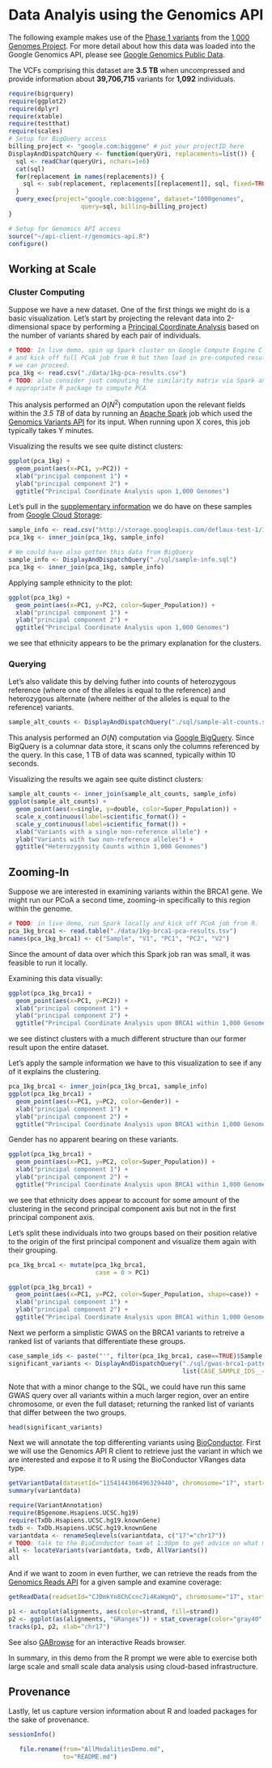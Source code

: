 <!-- R Markdown Documentation, DO NOT EDIT THE PLAIN MARKDOWN VERSION OF THIS FILE -->

<!-- Copyright 2014 Google Inc. All rights reserved. -->

<!-- Licensed under the Apache License, Version 2.0 (the "License"); -->
<!-- you may not use this file except in compliance with the License. -->
<!-- You may obtain a copy of the License at -->

<!--     http://www.apache.org/licenses/LICENSE-2.0 -->

<!-- Unless required by applicable law or agreed to in writing, software -->
<!-- distributed under the License is distributed on an "AS IS" BASIS, -->
<!-- WITHOUT WARRANTIES OR CONDITIONS OF ANY KIND, either express or implied. -->
<!-- See the License for the specific language governing permissions and -->
<!-- limitations under the License. -->

Data Analyis using the Genomics API
===================================

The following example makes use of the [Phase 1 variants](http://ftp.1000genomes.ebi.ac.uk/vol1/ftp/release/20110521/README.phase1_integrated_release_version3_20120430) from the [1,000 Genomes Project](http://www.1000genomes.org/).  For more detail about how this data was loaded into the Google Genomics API, please see [Google Genomics Public Data](http://developers.google.com/genomics/datasets/1000-genomes-phase-1).

The VCFs comprising this dataset are **3.5 TB** when uncompressed and provide information about **39,706,715** variants for **1,092** individuals.

```r
require(bigrquery)
require(ggplot2)
require(dplyr)
require(xtable)
require(testthat)
require(scales)
# Setup for BigQuery access
billing_project <- "google.com:biggene" # put your projectID here
DisplayAndDispatchQuery <- function(queryUri, replacements=list()) {
  sql <- readChar(queryUri, nchars=1e6)
  cat(sql)
  for(replacement in names(replacements)) {
    sql <- sub(replacement, replacements[[replacement]], sql, fixed=TRUE)
  }
  query_exec(project="google.com:biggene", dataset="1000genomes",
                    query=sql, billing=billing_project)  
}

# Setup for Genomics API access
source("~/api-client-r/genomics-api.R")
configure()
```

Working at Scale
-------------------

### Cluster Computing

Suppose we have a new dataset.  One of the first things we might do is a basic visualization.  Let's start by projecting the relevant data into 2-dimensional space by performing a [Principal Coordinate Analysis](http://occamstypewriter.org/boboh/2012/01/17/pca_and_pcoa_explained/) based on the number of variants shared by each pair of individuals.
```r
# TODO: In live demo, spin up Spark cluster on Google Compute Engine Click-to-deploy
# and kick off full PCoA job from R but then load in pre-computed results so that 
# we can proceed.
pca_1kg <- read.csv("./data/1kg-pca-results.csv")
# TODO: also consider just computing the similarity matrix via Spark and use the
# appropriate R package to compute PCA
```
This analysis performed an $O(N^2)$ computation upon the relevant fields within the *3.5 TB* of data by running an [Apache Spark](http://spark.apache.org/) job which used the [Genomics Variants API](https://developers.google.com/genomics/v1beta/reference/variants) for its input.  When running upon X cores, this job typically takes Y minutes. 

Visualizing the results we see quite distinct clusters:
```r
ggplot(pca_1kg) +
  geom_point(aes(x=PC1, y=PC2)) +
  xlab("principal component 1") +
  ylab("principal component 2") +
  ggtitle("Principal Coordinate Analysis upon 1,000 Genomes")
```

Let's pull in the [supplementary information](http://ftp.1000genomes.ebi.ac.uk/vol1/ftp/technical/working/20130606_sample_info/README_20130606_sample_info) we do have on these samples from [Google Cloud Storage](https://developers.google.com/storage/):
```r
sample_info <- read.csv("http://storage.googleapis.com/deflaux-test-1/1000_Genomes-phase_1-sample_info.csv")
pca_1kg <- inner_join(pca_1kg, sample_info)
```

```r
# We could have also gotten this data from BigQuery
sample_info <- DisplayAndDispatchQuery("./sql/sample-info.sql")
pca_1kg <- inner_join(pca_1kg, sample_info)
```

Applying sample ethnicity to the plot:
```r
ggplot(pca_1kg) +
  geom_point(aes(x=PC1, y=PC2, color=Super_Population)) +
  xlab("principal component 1") +
  ylab("principal component 2") +
  ggtitle("Principal Coordinate Analysis upon 1,000 Genomes")
```

we see that ethnicity appears to be the primary explanation for the clusters.

### Querying

Let's also validate this by delving futher into counts of heterozygous reference (where one of the alleles is equal to the reference) and heterozygous 
alternate (where neither of the alleles is equal to the reference) variants.
```r
sample_alt_counts <- DisplayAndDispatchQuery("./sql/sample-alt-counts.sql")
```
This analysis performed an $O(N)$ computation via [Google BigQuery](https://developers.google.com/bigquery/).  Since BigQuery is a columnar data store, it scans only the columns referenced by the query.  In this case, 1 TB of data was scanned, typically within 10 seconds.

Visualizing the results we again see quite distinct clusters:
```r
sample_alt_counts <- inner_join(sample_alt_counts, sample_info)
ggplot(sample_alt_counts) +
  geom_point(aes(x=single, y=double, color=Super_Population)) +
  scale_x_continuous(label=scientific_format()) +
  scale_y_continuous(label=scientific_format()) +
  xlab("Variants with a single non-reference allele") +
  ylab("Variants with two non-reference alleles") +
  ggtitle("Heterozygosity Counts within 1,000 Genomes")
```

Zooming-In
------------------------

Suppose we are interested in examining variants within the BRCA1 gene.  We might run our PCoA a second time, zooming-in specifically to this region within the genome.

```r
# TODO: in live demo, run Spark locally and kick off PCoA job from R.
pca_1kg_brca1 <- read.table("./data/1kg-brca1-pca-results.tsv")
names(pca_1kg_brca1) <- c("Sample", "V1", "PC1", "PC2", "V2")
```
Since the amount of data over which this Spark job ran was small, it was feasible to run it locally.

Examining this data visually:
```r
ggplot(pca_1kg_brca1) +
  geom_point(aes(x=PC1, y=PC2)) +
  xlab("principal component 1") +
  ylab("principal component 2") +
  ggtitle("Principal Coordinate Analysis upon BRCA1 within 1,000 Genomes")
```

we see distinct clusters with a much different structure than our former result upon the entire dataset.  

Let's apply the sample information we have to this visualization to see if any of it explains the clustering.
```r
pca_1kg_brca1 <- inner_join(pca_1kg_brca1, sample_info)
ggplot(pca_1kg_brca1) +
  geom_point(aes(x=PC1, y=PC2, color=Gender)) +
  xlab("principal component 1") +
  ylab("principal component 2") +
  ggtitle("Principal Coordinate Analysis upon BRCA1 within 1,000 Genomes")
```
Gender has no apparent bearing on these variants.

```r
ggplot(pca_1kg_brca1) +
  geom_point(aes(x=PC1, y=PC2, color=Super_Population)) +
  xlab("principal component 1") +
  ylab("principal component 2") +
  ggtitle("Principal Coordinate Analysis upon BRCA1 within 1,000 Genomes")
```

we see that ethnicity does appear to account for some amount of the clustering in the second principal component axis but not in the first principal component axis.

Let's split these individuals into two groups based on their position relative to the origin of the first principal component and visualize them again with their grouping.
```r
pca_1kg_brca1 <- mutate(pca_1kg_brca1, 
                        case = 0 > PC1)
```
```r
ggplot(pca_1kg_brca1) +
  geom_point(aes(x=PC1, y=PC2, color=Super_Population, shape=case)) +
  xlab("principal component 1") +
  ylab("principal component 2") +
  ggtitle("Principal Coordinate Analysis upon BRCA1 within 1,000 Genomes")
```

Next we perform a simplistic GWAS on the BRCA1 variants to retreive a ranked list of variants that differentiate these groups.
```r
case_sample_ids <- paste("'", filter(pca_1kg_brca1, case==TRUE)$Sample, "'", sep="", collapse=",")
significant_variants <- DisplayAndDispatchQuery("./sql/gwas-brca1-pattern.sql",
                                                list(CASE_SAMPLE_IDS__=case_sample_ids))
```
Note that with a minor change to the SQL, we could have run this same GWAS query over all variants within a much larger region, over an entire chromosome, or even the full dataset; returning the ranked list of variants that differ between the two groups.
```r
head(significant_variants)
```

Next we will annotate the top differenting variants using [BioConductor](http://www.bioconductor.org/).  First we will use the Genomics API R client to retrieve just the variant in which we are interested and expose it to R using the BioConductor VRanges data type.
```r
getVariantData(datasetId="1154144306496329440", chromosome="17", start=41261233, end=41261234)
summary(variantdata)
```

```r
require(VariantAnnotation)
require(BSgenome.Hsapiens.UCSC.hg19)
require(TxDb.Hsapiens.UCSC.hg19.knownGene)
txdb <- TxDb.Hsapiens.UCSC.hg19.knownGene
variantdata <- renameSeqlevels(variantdata, c("17"="chr17"))
# TODO: talk to the BioConductor team at 1:30pm to get advice on what might be a better example here
all <- locateVariants(variantdata, txdb, AllVariants())
all
```

And if we want to zoom in even further, we can retrieve the reads from the [Genomics Reads API](https://developers.google.com/genomics/v1beta/reference/readsets) for a given sample and examine coverage:
```r
getReadData(readsetId="CJDmkYn8ChCcnc7i4KaWqmQ", chromosome="17", start=41261180, end=41261280)
```

```r
p1 <- autoplot(alignments, aes(color=strand, fill=strand))
p2 <- ggplot(as(alignments, "GRanges")) + stat_coverage(color="gray40", fill="skyblue")
tracks(p1, p2, xlab="chr17")
```

See also [GABrowse](http://gabrowse.appspot.com/#=&readsetId=CJDmkYn8ChCcnc7i4KaWqmQ&backend=GOOGLE) for an interactive Reads browser.

In summary, in this demo from the R prompt we were able to exercise both large scale and small scale data analysis using cloud-based infrastructure.

Provenance
-------------------
Lastly, let us capture version information about R and loaded packages for the sake of provenance.
```r
sessionInfo()
```

```r
   file.rename(from="AllModalitiesDemo.md", 
               to="README.md")
```
